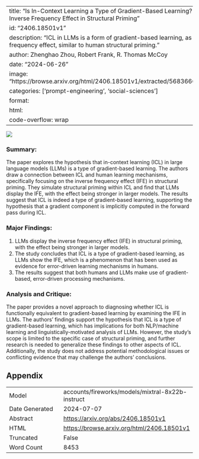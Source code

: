 
---
title: "Is In-Context Learning a Type of Gradient-Based Learning? Evidence from the Inverse Frequency Effect in Structural Priming"
id: "2406.18501v1"
description: "ICL in LLMs is a form of gradient-based learning, as they display the inverse frequency effect, similar to human structural priming."
author: Zhenghao Zhou, Robert Frank, R. Thomas McCoy
date: "2024-06-26"
image: "https://browse.arxiv.org/html/2406.18501v1/extracted/5683666/pictures/reasoning.png"
categories: ['prompt-engineering', 'social-sciences']
format:
  html:
    code-overflow: wrap
---

![](https://browse.arxiv.org/html/2406.18501v1/extracted/5683666/pictures/reasoning.png)

### Summary:

The paper explores the hypothesis that in-context learning (ICL) in large language models (LLMs) is a type of gradient-based learning. The authors draw a connection between ICL and human learning mechanisms, specifically focusing on the inverse frequency effect (IFE) in structural priming. They simulate structural priming within ICL and find that LLMs display the IFE, with the effect being stronger in larger models. The results suggest that ICL is indeed a type of gradient-based learning, supporting the hypothesis that a gradient component is implicitly computed in the forward pass during ICL.

### Major Findings:

1. LLMs display the inverse frequency effect (IFE) in structural priming, with the effect being stronger in larger models.
2. The study concludes that ICL is a type of gradient-based learning, as LLMs show the IFE, which is a phenomenon that has been used as evidence for error-driven learning mechanisms in humans.
3. The results suggest that both humans and LLMs make use of gradient-based, error-driven processing mechanisms.

### Analysis and Critique:

The paper provides a novel approach to diagnosing whether ICL is functionally equivalent to gradient-based learning by examining the IFE in LLMs. The authors' findings support the hypothesis that ICL is a type of gradient-based learning, which has implications for both NLP/machine learning and linguistically-motivated analysis of LLMs. However, the study's scope is limited to the specific case of structural priming, and further research is needed to generalize these findings to other aspects of ICL. Additionally, the study does not address potential methodological issues or conflicting evidence that may challenge the authors' conclusions.

## Appendix

|          |          |
|----------|----------|
| Model     | accounts/fireworks/models/mixtral-8x22b-instruct       |
| Date Generated     | 2024-07-07       |
| Abstract | [https://arxiv.org/abs/2406.18501v1](https://arxiv.org/abs/2406.18501v1)        |
| HTML     | [https://browse.arxiv.org/html/2406.18501v1](https://browse.arxiv.org/html/2406.18501v1)       |
| Truncated       | False       |
| Word Count       | 8453       |